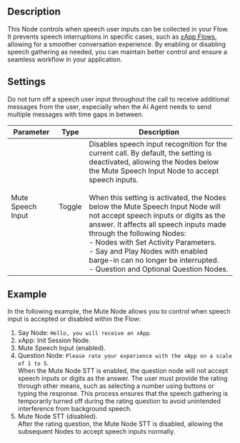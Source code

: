 ## Description
<div class="divider"></div>

This Node controls when speech user inputs can be collected in your Flow.
It prevents speech interruptions in specific cases, such as [xApp Flows](https://docs.cognigy.com/ai/build/node-reference/xApp/overview/), allowing for a smoother conversation experience.
By enabling or disabling speech gathering as needed,
you can maintain better control and ensure a seamless workflow in your application.

## Settings

<Warning>
  Do not turn off a speech user input throughout the call to receive additional messages from the user, especially when the AI Agent needs to send multiple messages with time gaps in between.  
</Warning>

  | Parameter         | Type   | Description                                                                                                                                                                                                                                                                                                                                                                                                                                                                                                                                                 |
  |-------------------|--------|-------------------------------------------------------------------------------------------------------------------------------------------------------------------------------------------------------------------------------------------------------------------------------------------------------------------------------------------------------------------------------------------------------------------------------------------------------------------------------------------------------------------------------------------------------------|
  | Mute Speech Input | Toggle | Disables speech input recognition for the current call. By default, the setting is deactivated, allowing the Nodes below the Mute Speech Input Node to accept speech inputs. <br/><br/> When this setting is activated, the Nodes below the Mute Speech Input Node will not accept speech inputs or digits as the answer.  It affects all speech inputs made through the following Nodes:<br/> - Nodes with Set Activity Parameters. <br/> - Say and Play Nodes with enabled barge-in can no longer be interrupted.<br/> - Question and Optional Question Nodes. |

## Example

In the following example, the Mute Node allows you to control when speech input is accepted or disabled within the Flow:

1. Say Node: `Hello, you will receive an xApp`.
2. xApp: Init Session Node.
3. Mute Speech Input (enabled).
4. Question Node: `Please rate your experience with the xApp on a scale of 1 to 5`.<br/>When the Mute Node STT is enabled, the question node will not accept speech inputs or digits as the answer. The user must provide the rating through other means, such as selecting a number using buttons or typing the response. This process ensures that the speech gathering is temporarily turned off during the rating question to avoid unintended interference from background speech.
5. Mute Node STT (disabled). <br/> After the rating question, the Mute Node STT is disabled, allowing the subsequent Nodes to accept speech inputs normally.